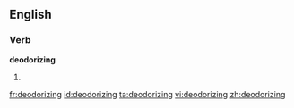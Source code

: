 ==English==

===Verb===
'''deodorizing'''

# {{third-person singular of|[[deodorize]]}}

[[fr:deodorizing]]
[[id:deodorizing]]
[[ta:deodorizing]]
[[vi:deodorizing]]
[[zh:deodorizing]]